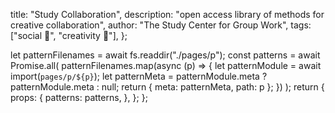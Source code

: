 
  title: "Study Collaboration",
  description: "open access library of methods for creative collaboration",
  author: "The Study Center for Group Work",
  tags: ["social 👥", "creativity 🎨"],
};

<PLHead title={meta.title} description={meta.description} />

<PLNav patterns={props.patterns} currentTitle={meta.title} />

<PLMeta
  title={meta.title}
  description={meta.description}
  author={meta.author}
  tags={meta.tags}
/>

<PLLinks>
  <PLLink title="Study Collaboration" url="https://studycollaboration.com/" />
</PLLinks>

  let patternFilenames = await fs.readdir("./pages/p");
  const patterns = await Promise.all(
    patternFilenames.map(async (p) => {
      let patternModule = await import(`pages/p/${p}`);
      let patternMeta = patternModule.meta ? patternModule.meta : null;
      return { meta: patternMeta, path: p };
    })
  );
  return {
    props: {
      patterns: patterns,
    },
  };
};
